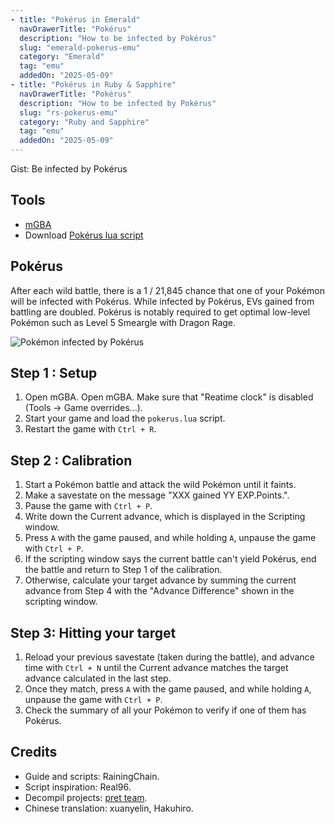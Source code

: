 ```yaml
---
- title: "Pokérus in Emerald"
  navDrawerTitle: "Pokérus"
  description: "How to be infected by Pokérus"
  slug: "emerald-pokerus-emu"
  category: "Emerald"
  tag: "emu"
  addedOn: "2025-05-09"
- title: "Pokérus in Ruby & Sapphire"
  navDrawerTitle: "Pokérus"
  description: "How to be infected by Pokérus"
  slug: "rs-pokerus-emu"
  category: "Ruby and Sapphire"
  tag: "emu"
  addedOn: "2025-05-09"
---
```


<Gist>Gist: Be infected by Pokérus</Gist>

## Tools

- [mGBA](/mgba-setup)
- Download [Pokérus lua script](https://raw.githubusercontent.com/RainingChain/pk_emu_scripts/refs/heads/main/Gen3/pokerus.lua)

## Pokérus

After each wild battle, there is a 1 / 21,845 chance that one of your Pokémon will be infected with Pokérus. While infected by Pokérus, EVs gained from battling are doubled. Pokérus is notably required to get optimal low-level Pokémon such as Level 5 Smeargle with Dragon Rage.

![Pokémon infected by Pokérus](/images/Emerald/pokerus.png)

## Step 1 : Setup

1. <ShowIf slug="/emerald-pokerus-emu">Open mGBA.</ShowIf>
   <ShowIf slug="/rs-pokerus-emu">
     Open mGBA. Make sure that "Reatime clock" is disabled (Tools -> Game
     overrides...).
   </ShowIf>
1. Start your game and load the `pokerus.lua` script.
1. Restart the game with `Ctrl + R`.

## Step 2 : Calibration

1. Start a Pokémon battle and attack the wild Pokémon until it faints.
1. Make a savestate on the message "XXX gained YY EXP.Points.".
1. Pause the game with `Ctrl + P`.
1. Write down the Current advance, which is displayed in the Scripting window.
1. Press `A` with the game paused, and while holding `A`, unpause the game with `Ctrl + P`.
1. If the scripting window says the current battle can't yield Pokérus, end the battle and return to Step 1 of the calibration.
1. Otherwise, calculate your target advance by summing the current advance from Step 4 with the "Advance Difference" shown in the scripting window.

## Step 3: Hitting your target

1. Reload your previous savestate (taken during the battle), and advance time with `Ctrl + N` until the Current advance matches the target advance calculated in the last step.
1. Once they match, press `A` with the game paused, and while holding `A`, unpause the game with `Ctrl + P`.
1. Check the summary of all your Pokémon to verify if one of them has Pokérus.

<YouTubeVideo src="https://www.youtube.com/embed/ySpe6-4xCNc" />

## Credits

- Guide and scripts: RainingChain.
- Script inspiration: Real96.
- Decompil projects: [pret team](https://github.com/pret/pokeemerald).
- Chinese translation: xuanyelin, Hakuhiro.
